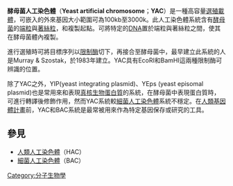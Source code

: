 {{unreferenced|time=2018-08-20T10:17:06+00:00}}
'''酵母菌人工染色體'''（'''Yeast artificial chromosome'''；'''YAC'''）是一種高容量[[選殖載體|選殖載體]]，可嵌入的外來基因大小範圍可為100kb至3000k。此人工染色體系統含有[[酵母菌|酵母菌]]的[[端粒|端粒]]與[[著絲粒|著絲粒]]，和複製起點。可將特定的[[DNA|DNA]]置於端粒與著絲粒之間，使其在酵母菌體內複製。

進行選殖時可將目標序列以[[限制酶|限制酶]]切下，再接合至酵母菌中，最早建立此系統的人是Murray & Szostak，於1983年建立。YAC具有EcoRI和BamHI這兩種限制酶可辨識的位置。

除了YAC之外，YIP(yeast integrating plasmid)、YEps (yeast episomal plasmid)也是常用來和表現[[真核生物|真核生物]][[蛋白質|蛋白質]]的系統，在酵母菌中表現蛋白質時，可進行轉譯後修飾作用，然而YAC系統較[[細菌人工染色體|細菌人工染色體]]系統不穩定。在[[人類基因體計畫|人類基因體計畫]]前，YAC和BAC系統是最常被用來作為特定基因保存或研究的工具。


==參見==
*[[人類人工染色體|人類人工染色體]]（HAC）
*[[細菌人工染色體|細菌人工染色體]]（BAC）

{{nucleic acids}}
{{biochem-stub}}
[[Category:分子生物學|Category:分子生物學]]